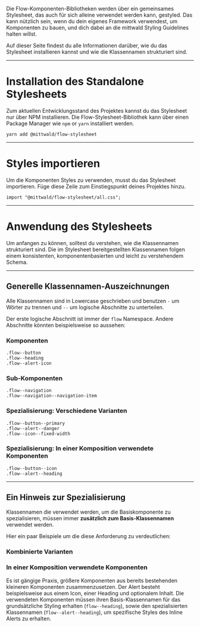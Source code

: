 Die Flow-Komponenten-Bibliotheken werden über ein gemeinsames Stylesheet, das
auch für sich alleine verwendet werden kann, gestyled. Das kann nützlich sein,
wenn du dein eigenes Framework verwendest, um Komponenten zu bauen, und dich
dabei an die mittwald Styling Guidelines halten willst.

Auf dieser Seite findest du alle Informationen darüber, wie du das Stylesheet
installieren kannst und wie die Klassennamen strukturiert sind.

---

# Installation des Standalone Stylesheets

Zum aktuellen Entwicklungsstand des Projektes kannst du das Stylesheet nur über
NPM installieren. Die Flow-Stylesheet-Bibliothek kann über einen Package Manager
wie `npm` or `yarn` installiert werden.

```
yarn add @mittwald/flow-stylesheet
```

---

# Styles importieren

Um die Komponenten Styles zu verwenden, musst du das Stylesheet importieren.
Füge diese Zeile zum Einstiegspunkt deines Projektes hinzu.

```
import "@mittwald/flow-stylesheet/all.css";
```

---

# Anwendung des Stylesheets

Um anfangen zu können, solltest du verstehen, wie die Klassennamen strukturiert
sind. Die im Stylesheet bereitgestellten Klassennamen folgen einem konsistenten,
komponentenbasierten und leicht zu verstehendem Schema.

---

## Generelle Klassennamen-Auszeichnungen

Alle Klassennamen sind in Lowercase geschrieben und benutzen `-` um Wörter zu
trennen und `--` um logische Abschnitte zu unterteilen.

Der erste logische Abschnitt ist immer der `flow` Namespace. Andere Abschnitte
könnten beispielsweise so aussehen:

### Komponenten

```
.flow--button
.flow--heading
.flow--alert-icon
```

### Sub-Komponenten

```
.flow--navigation
.flow--navigation--navigation-item
```

### Spezialisierung: Verschiedene Varianten

```
.flow--button--primary
.flow--alert--danger
.flow--icon--fixed-width
```

### Spezialisierung: In einer Komposition verwendete Komponenten

```
.flow--button--icon
.flow--alert--heading
```

---

## Ein Hinweis zur Spezialisierung

Klassennamen die verwendet werden, um die Basiskomponente zu spezialisieren,
müssen immer **zusätzlich zum Basis-Klassennamen** verwendet werden.

Hier ein paar Beispiele um die diese Anforderung zu verdeutlichen:

<LiveCodeEditor example="variants" />

### Kombinierte Varianten

<LiveCodeEditor example="multiple-variants" />

### In einer Komposition verwendete Komponenten

Es ist gängige Praxis, größere Komponenten aus bereits bestehenden kleineren
Komponenten zusammenzusetzen. Der Alert besteht beispielsweise aus einem Icon,
einer Heading und optionalem Inhalt. Die verwendeten Komponenten müssen ihren
Basis-Klassennamen für das grundsätzliche Styling erhalten (`flow--heading`),
sowie den spezialisierten Klassennamen (`flow--alert--heading`), um spezifische
Styles des Inline Alerts zu erhalten.

<LiveCodeEditor example="composition" />
